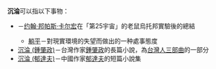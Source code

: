 '''沉淪'''可以指以下事物：

*{{Le|行為沉淪|Behavioral sink}}－[[约翰·邦帕斯·卡尔宏|约翰·邦帕斯·卡尔宏]]在「第25宇宙」的老鼠烏托邦實驗後的總結
**[[躺平|躺平]]－對現實環境的失望而做出的一种處事態度
*[[沉淪_(鍾肇政)|沉淪 (鍾肇政)]]－台灣作家[[鍾肇政|鍾肇政]]的長篇小說，為[[台灣人三部曲|台灣人三部曲]]的一部分
*[[沉淪_(郁達夫)|沉淪 (郁達夫)]]－中國作家[[郁達夫|郁達夫]]的短篇小說集

{{disambig|H|Cat=二字消歧義}}